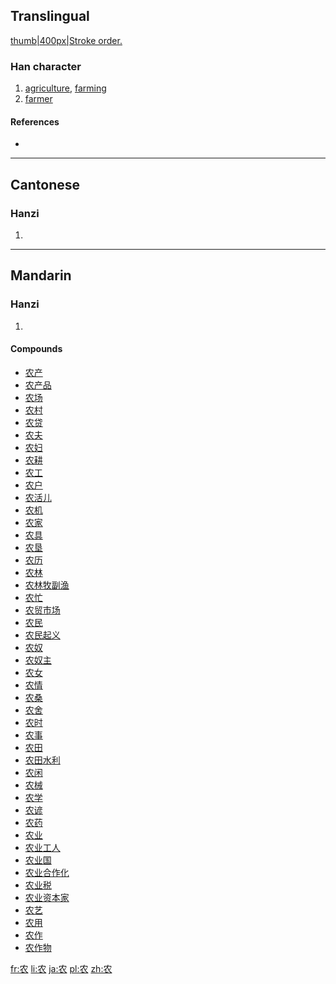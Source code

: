 {{also|農}}
==Translingual==
[[image:农-bw.png|thumb|400px|Stroke order.]]
===Han character===
{{Han char|rn=14|rad=冖|as=04|sn=6|four=|canj=竹月女 (HBV)}}

# [[agriculture]], [[farm]]ing
# [[farmer]]

====References====
* {{Han ref|kx=0130.191|hdz=10303.110|uh=519C|ud=20892}}

----

==Cantonese==

===Hanzi===
{{yue-hanzi|jyut=|y=nung4|tra=農}}

# {{defn|lang=yue|sort=冖04}}

----

==Mandarin==

===Hanzi===
{{cmn-hanzi|tra=農|pin=[[nóng]] ([[nong2]])|wg=nung<sup>2</sup>}}

# {{defn|lang=cmn|sort=冖04}}

====Compounds====
* [[农产]]
* [[农产品]]
* [[农场]]
* [[农村]]
* [[农贷]]
* [[农夫]]
* [[农妇]]
* [[农耕]]
* [[农工]]
* [[农户]]
* [[农活儿]]
* [[农机]]
* [[农家]]
* [[农具]]
* [[农垦]]
* [[农历]]
* [[农林]]
* [[农林牧副渔]]
* [[农忙]]
* [[农贸市场]]
* [[农民]]
* [[农民起义]]
* [[农奴]]
* [[农奴主]]
* [[农女]]
* [[农情]]
* [[农桑]]
* [[农舍]]
* [[农时]]
* [[农事]]
* [[农田]]
* [[农田水利]]
* [[农闲]]
* [[农械]]
* [[农学]]
* [[农谚]]
* [[农药]]
* [[农业]]
* [[农业工人]]
* [[农业国]]
* [[农业合作化]]
* [[农业税]]
* [[农业资本家]]
* [[农艺]]
* [[农用]]
* [[农作]]
* [[农作物]]

[[fr:农]]
[[li:农]]
[[ja:农]]
[[pl:农]]
[[zh:农]]